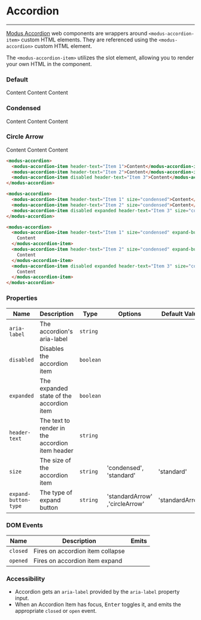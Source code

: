 # Accordion

---

[Modus Accordion](https://modus.trimble.com/components/accordions/) web components are wrappers around `<modus-accordion-item>` custom HTML elements. They are referenced using the `<modus-accordion>` custom HTML element.

The `<modus-accordion-item>` utilizes the slot element, allowing you to render your own HTML in the component.

### Default

<modus-accordion>
  <modus-accordion-item header-text="Item 1">Content</modus-accordion-item>
  <modus-accordion-item header-text="Item 2">Content</modus-accordion-item>
  <modus-accordion-item disabled header-text="Item 3">
    Content
  </modus-accordion-item>
</modus-accordion>

### Condensed

<modus-accordion>
  <modus-accordion-item header-text="Item 1" size="condensed">
    Content
  </modus-accordion-item>
  <modus-accordion-item header-text="Item 2" size="condensed">
    Content
  </modus-accordion-item>
  <modus-accordion-item disabled expanded header-text="Item 3" size="condensed">
    Content
  </modus-accordion-item>
</modus-accordion>

### Circle Arrow

<modus-accordion>
  <modus-accordion-item header-text="Item 1" size="condensed" expand-button-type="circleArrow">
    Content
  </modus-accordion-item>
  <modus-accordion-item header-text="Item 2" size="condensed" expand-button-type="circleArrow">
    Content
  </modus-accordion-item>
  <modus-accordion-item disabled expanded header-text="Item 3" size="condensed" expand-button-type="circleArrow">
    Content
  </modus-accordion-item>
</modus-accordion>

```html
<modus-accordion>
  <modus-accordion-item header-text="Item 1">Content</modus-accordion-item>
  <modus-accordion-item header-text="Item 2">Content</modus-accordion-item>
  <modus-accordion-item disabled header-text="Item 3">Content</modus-accordion-item>
</modus-accordion>

<modus-accordion>
  <modus-accordion-item header-text="Item 1" size="condensed">Content</modus-accordion-item>
  <modus-accordion-item header-text="Item 2" size="condensed">Content</modus-accordion-item>
  <modus-accordion-item disabled expanded header-text="Item 3" size="condensed">Content</modus-accordion-item>
</modus-accordion>

<modus-accordion>
  <modus-accordion-item header-text="Item 1" size="condensed" expand-button-type="circleArrow">
    Content
  </modus-accordion-item>
  <modus-accordion-item header-text="Item 2" size="condensed" expand-button-type="circleArrow">
    Content
  </modus-accordion-item>
  <modus-accordion-item disabled expanded header-text="Item 3" size="condensed" expand-button-type="circleArrow">
    Content
  </modus-accordion-item>
</modus-accordion>
```

### Properties

| Name          | Description                                     | Type      | Options                 | Default Value | Required |
| ------------- | ----------------------------------------------- | --------- | ----------------------- | ------------- | -------- |
| `aria-label`  | The accordion's aria-label                      | `string`  |                         |               |          |
| `disabled`    | Disables the accordion item                     | `boolean` |                         |               |          |
| `expanded`    | The expanded state of the accordion item        | `boolean` |                         |               |          |
| `header-text` | The text to render in the accordion item header | `string`  |                         |               |          |
| `size`        | The size of the accordion item                  | `string`  | 'condensed', 'standard' | 'standard'    |          |
|`expand-button-type`| The type of expand button                   | `string`  |  'standardArrow' ,'circleArrow'| 'standardArrow' | |
### DOM Events

| Name     | Description                      | Emits |
| -------- | -------------------------------- | ----- |
| `closed` | Fires on accordion item collapse |       |
| `opened` | Fires on accordion item expand   |       |

### Accessibility

- Accordion gets an `aria-label` provided by the `aria-label` property input.
- When an Accordion Item has focus, <kbd>Enter</kbd> toggles it, and emits the appropriate `closed` or `open` event.
